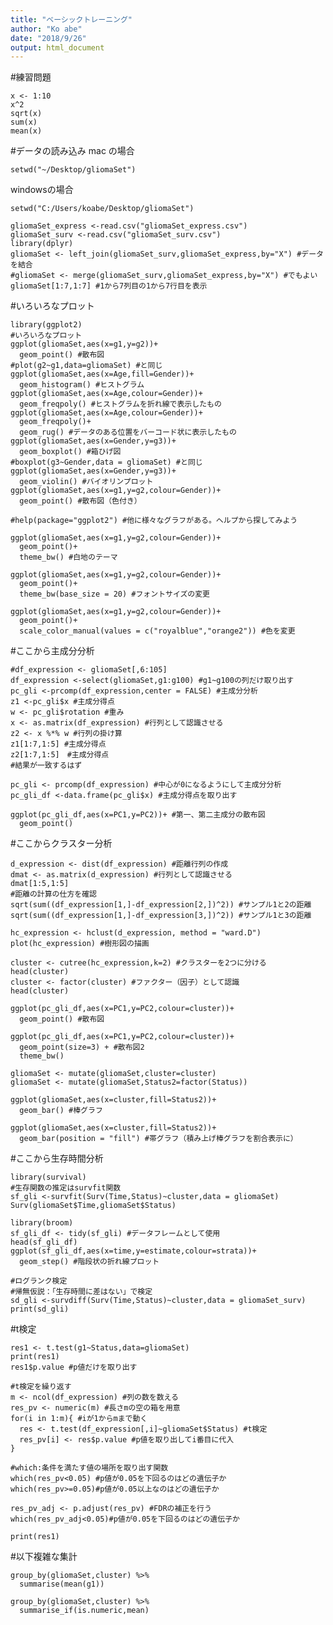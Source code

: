 ```yaml
---
title: "ベーシックトレーニング"
author: "Ko abe"
date: "2018/9/26"
output: html_document
---
```


#練習問題
```
x <- 1:10
x^2
sqrt(x)
sum(x)
mean(x)
```
#データの読み込み
mac の場合
```
setwd("~/Desktop/gliomaSet")
```
windowsの場合
```
setwd("C:/Users/koabe/Desktop/gliomaSet")
```
```
gliomaSet_express <-read.csv("gliomaSet_express.csv")
gliomaSet_surv <-read.csv("gliomaSet_surv.csv")
library(dplyr)
gliomaSet <- left_join(gliomaSet_surv,gliomaSet_express,by="X") #データを結合
#gliomaSet <- merge(gliomaSet_surv,gliomaSet_express,by="X") #でもよい
gliomaSet[1:7,1:7] #1から7列目の1から7行目を表示
```
#いろいろなプロット
```
library(ggplot2)
#いろいろなプロット
ggplot(gliomaSet,aes(x=g1,y=g2))+
  geom_point() #散布図
#plot(g2~g1,data=gliomaSet) #と同じ
ggplot(gliomaSet,aes(x=Age,fill=Gender))+
  geom_histogram() #ヒストグラム
ggplot(gliomaSet,aes(x=Age,colour=Gender))+
  geom_freqpoly() #ヒストグラムを折れ線で表示したもの
ggplot(gliomaSet,aes(x=Age,colour=Gender))+
  geom_freqpoly()+
  geom_rug() #データのある位置をバーコード状に表示したもの
ggplot(gliomaSet,aes(x=Gender,y=g3))+
  geom_boxplot() #箱ひげ図
#boxplot(g3~Gender,data = gliomaSet) #と同じ
ggplot(gliomaSet,aes(x=Gender,y=g3))+
  geom_violin() #バイオリンプロット
ggplot(gliomaSet,aes(x=g1,y=g2,colour=Gender))+
  geom_point() #散布図（色付き）

#help(package="ggplot2") #他に様々なグラフがある。ヘルプから探してみよう

ggplot(gliomaSet,aes(x=g1,y=g2,colour=Gender))+
  geom_point()+
  theme_bw() #白地のテーマ

ggplot(gliomaSet,aes(x=g1,y=g2,colour=Gender))+
  geom_point()+
  theme_bw(base_size = 20) #フォントサイズの変更

ggplot(gliomaSet,aes(x=g1,y=g2,colour=Gender))+
  geom_point()+
  scale_color_manual(values = c("royalblue","orange2")) #色を変更
```
#ここから主成分分析
```
#df_expression <- gliomaSet[,6:105]
df_expression <-select(gliomaSet,g1:g100) #g1~g100の列だけ取り出す
pc_gli <-prcomp(df_expression,center = FALSE) #主成分分析
z1 <-pc_gli$x #主成分得点
w <- pc_gli$rotation #重み
x <- as.matrix(df_expression) #行列として認識させる
z2 <- x %*% w #行列の掛け算
z1[1:7,1:5] #主成分得点
z2[1:7,1:5]　#主成分得点
#結果が一致するはず

pc_gli <- prcomp(df_expression) #中心が0になるようにして主成分分析
pc_gli_df <-data.frame(pc_gli$x) #主成分得点を取り出す

ggplot(pc_gli_df,aes(x=PC1,y=PC2))+ #第一、第二主成分の散布図
  geom_point()
```
#ここからクラスター分析
```
d_expression <- dist(df_expression) #距離行列の作成
dmat <- as.matrix(d_expression) #行列として認識させる
dmat[1:5,1:5]
#距離の計算の仕方を確認
sqrt(sum((df_expression[1,]-df_expression[2,])^2)) #サンプル1と2の距離
sqrt(sum((df_expression[1,]-df_expression[3,])^2)) #サンプル1と3の距離

hc_expression <- hclust(d_expression, method = "ward.D")
plot(hc_expression) #樹形図の描画

cluster <- cutree(hc_expression,k=2) #クラスターを2つに分ける
head(cluster)
cluster <- factor(cluster) #ファクター（因子）として認識
head(cluster)

ggplot(pc_gli_df,aes(x=PC1,y=PC2,colour=cluster))+
  geom_point() #散布図

ggplot(pc_gli_df,aes(x=PC1,y=PC2,colour=cluster))+
  geom_point(size=3) + #散布図2
  theme_bw()

gliomaSet <- mutate(gliomaSet,cluster=cluster)
gliomaSet <- mutate(gliomaSet,Status2=factor(Status))

ggplot(gliomaSet,aes(x=cluster,fill=Status2))+
  geom_bar() #棒グラフ

ggplot(gliomaSet,aes(x=cluster,fill=Status2))+
  geom_bar(position = "fill") #帯グラフ（積み上げ棒グラフを割合表示に）
```
#ここから生存時間分析
```
library(survival) 
#生存関数の推定はsurvfit関数
sf_gli <-survfit(Surv(Time,Status)~cluster,data = gliomaSet)
Surv(gliomaSet$Time,gliomaSet$Status)

library(broom)
sf_gli_df <- tidy(sf_gli) #データフレームとして使用
head(sf_gli_df)
ggplot(sf_gli_df,aes(x=time,y=estimate,colour=strata))+
  geom_step() #階段状の折れ線プロット

#ログランク検定
#帰無仮説：「生存時間に差はない」で検定
sd_gli <-survdiff(Surv(Time,Status)~cluster,data = gliomaSet_surv)
print(sd_gli)
```

#t検定
```
res1 <- t.test(g1~Status,data=gliomaSet)
print(res1)
res1$p.value #p値だけを取り出す

#t検定を繰り返す
m <- ncol(df_expression) #列の数を数える
res_pv <- numeric(m) #長さmの空の箱を用意 
for(i in 1:m){ #iが1からmまで動く
  res <- t.test(df_expression[,i]~gliomaSet$Status) #t検定
  res_pv[i] <- res$p.value #p値を取り出してi番目に代入
}

#which:条件を満たす値の場所を取り出す関数
which(res_pv<0.05) #p値が0.05を下回るのはどの遺伝子か
which(res_pv>=0.05)#p値が0.05以上なのはどの遺伝子か

res_pv_adj <- p.adjust(res_pv) #FDRの補正を行う
which(res_pv_adj<0.05)#p値が0.05を下回るのはどの遺伝子か

print(res1)
```
#以下複雑な集計
```
group_by(gliomaSet,cluster) %>% 
  summarise(mean(g1))

group_by(gliomaSet,cluster) %>% 
  summarise_if(is.numeric,mean)
```